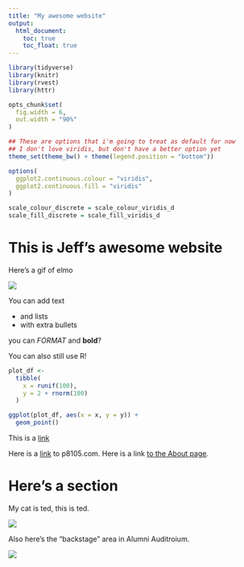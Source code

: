 ```yaml
---
title: "My awesome website"
output: 
  html_document:
    toc: true
    toc_float: true
---
```

```r
library(tidyverse)
library(knitr)
library(rvest)
library(httr)

opts_chunk$set(
  fig.width = 6,
  out.width = "90%"
)

## These are options that i'm going to treat as default for now
## I don't love viridis, but don't have a better option yet
theme_set(theme_bw() + theme(legend.position = "bottom"))

options(
  ggplot2.continuous.colour = "viridis",
  ggplot2.continuous.fill = "viridis"
)

scale_colour_discrete = scale_colour_viridis_d
scale_fill_discrete = scale_fill_viridis_d
```
# This is Jeff's awesome website

Here's a gif of elmo

![](https://media.giphy.com/media/drXGoW1iudhKw/giphy.gif)

You can add text

* and lists
* with extra bullets

you can *FORMAT* and **bold**?

You can also still use R!
```r
plot_df <- 
  tibble(
    x = runif(100),
    y = 2 + rnorm(100)
  )

ggplot(plot_df, aes(x = x, y = y)) +
  geom_point()
```

This is a [link](https://google.com)

Here is a [link](https://p8105.com/index.html) to p8105.com. Here is a link [to the About page](about.html).

# Here's a section
My cat is ted, this is ted.

![](images/ted.jpg)

Also here's the "backstage" area in Alumni Auditroium.

![](images/backstage.jpg)
